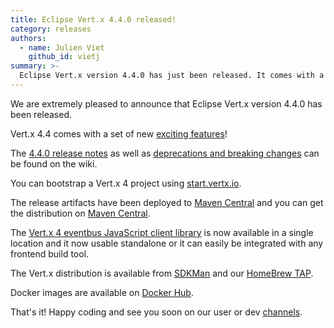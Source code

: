 ```yaml
---
title: Eclipse Vert.x 4.4.0 released!
category: releases
authors:
  - name: Julien Viet
    github_id: vietj
summary: >-
  Eclipse Vert.x version 4.4.0 has just been released. It comes with a set of new exciting features!
---
```


We are extremely pleased to announce that Eclipse Vert.x version 4.4.0 has been released.

Vert.x 4.4 comes with a set of new [exciting features](https://vertx.io/blog/whats-new-in-vert-x-4-4/)!

The [4.4.0 release notes](https://github.com/vert-x3/wiki/wiki/4.4.0-Release-Notes) as well as
[deprecations and breaking changes](https://github.com/vert-x3/wiki/wiki/4.4.0-Deprecations-and-breaking-changes)
 can be found on the wiki.

You can bootstrap a Vert.x 4 project using [start.vertx.io](https://start.vertx.io).

The release artifacts have been deployed to [Maven Central](https://search.maven.org/search?q=g:io.vertx%20AND%20v:4.4.0) and
you can get the distribution on [Maven Central](https://repo1.maven.org/maven2/io/vertx/vertx-stack-manager/4.4.0/).

The [Vert.x 4 eventbus JavaScript client library](https://www.npmjs.com/package/@vertx/eventbus-bridge-client.js) is now available
in a single location and it now usable standalone or it can easily be integrated with any frontend build tool.

The Vert.x distribution is available from [SDKMan](https://sdkman.io) and our
[HomeBrew TAP](https://github.com/vertx-distrib/homebrew-tap).

Docker images are available on [Docker Hub](https://hub.docker.com/u/vertx/).

That's it! Happy coding and see you soon on our user or dev [channels](https://vertx.io/channels).
